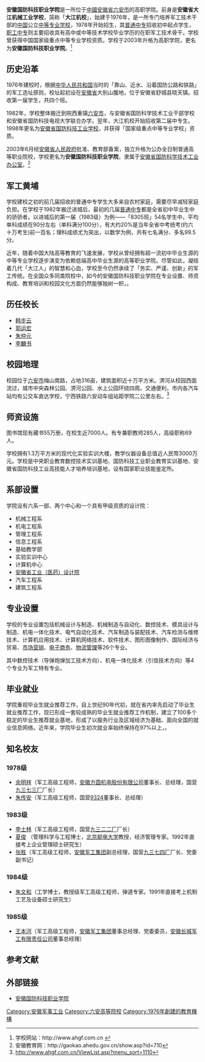 {{multiple issues|
{{copyedit|time=2014-07-06T02:55:10+00:00}}
{{refimprove|time=2014-07-06T02:55:10+00:00}}
}}
{{高校
| name = 安徽国防科技职业学院
| image = 
| logo =
| motto =
| rector = [[李麟书|李麟书]]
| secretary = [[方军山|方军山]]
| president =
| vice-president =
| type = 公立
| established = 1976年
| location = {{CHN}}[[安徽省|安徽省]][[六安市|六安市]]
| students = 在校学生约5000名
| staff = 专职教师285人
| campus = 
| address = 
| telephone =
| area = 316亩
| sports =
| mascot =
| website = http://www.ahgf.com.cn/
| school color = 
| label_color = 
| border_color =
| box_width = 22em
}}
{{Portal|大學|Education - Grad Hat.svg}}
'''安徽国防科技职业学院'''是一所位于[[中國|中國]][[安徽省|安徽省]][[六安市|六安市]]的高职学院。前身是'''安徽省大江机械工业学校'''，简称「'''大江机校'''」，始建于1976年，是一所专门培养军工技术干部的[[中国|中国]]公立[[中等专业学校|中等专业学校]]，1978年开始招生，其[[普通中专|普通中专]]招收初中起点学生，[[职工中专|职工中专]]则主要招收具有高中或中等技术学校毕业学历的在职军工技术骨干。学校曾获得中国国家级重点中等专业学校资质。学校于2003年升格为高职学院，更名为'''安徽国防科技职业学院'''。<ref>学校网站：http://www.ahgf.com.cn {{Wayback|url=http://www.ahgf.com.cn/ |date=20081007121839 }}</ref>

== 历史沿革 ==
1976年建校时，根据[[中华人民共和国|中华人民共和国]]当时的「靠山、近水、沿着国防公路和铁路」的军工选址原则，校址起初设在[[安徽省|安徽省]]大别山腹地，位于安徽省舒城县晓天镇。招收第一届学生，共四个班。

1982年，学校整体搬迁到皖西重镇[[六安市|六安市]]，与安徽省国防科学技术工业干部学校和安徽省国防科技电视大学联合办学。翌年，大江机校开始招收第二届中专生。1998年更名为[[安徽省国防科技工业学校|安徽省国防科技工业学校]]，并获得「国家级重点中等专业学校」资质。

2003年6月经[[安徽省人民政府|安徽省人民政府]]批准、教育部备案，独立升格为公办全日制普通高等职业院校，学校更名为'''安徽国防科技职业学院'''，隶属于[[安徽省国防科学技术工业办公室|安徽省国防科学技术工业办公室]]。<ref>安徽教育网：http://gaokao.ahedu.gov.cn/show.asp?id=710{{dead link|date=2017年12月 |bot=InternetArchiveBot |fix-attempted=yes }}</ref>

== 军工黄埔 ==
学校建校之初的前几届招收的普通中专学生大多来自农村家庭，需要尽早减轻家庭负担。在学校于1982年搬迁进城后，最初的几届[[普通中专|普通中专]]都是全省初中毕业生中的骄骄者。以进城后的第一届（1983级）为例——「8305班」54名学生中，平均单科成绩在90分左右（单科满分100分），有大约20%是当年全省中考统考(约六十万考生)前一百名；理科成绩尤为突出，以数学为例，共有七名满分、多名99.5分。

近年，随着中国大陆高等教育的飞速发展，学校从曾经拥有超一流初中毕业生源的中等专业学校逐步演变为依赖低端高中毕业生源的高等职业学院。尽管如此，凝结着几代「大江人」的智慧和心血，学校至今仍然承续了「务实、严谨、创新」的军工传统。在全国众多同类院校中，如今的安徽国防科技职业学院在专业设置、师资构成、教育培训和校园文化方面仍然能够独树一帜，{{Fact|教育教学质量在同类院校中处于领先地位，毕业生一次就业率甚至高于有些普通本科院校|time=2014-07-06}}。

== 历任校长 ==
* [[韩步云|韩步云]]
* [[郭运宏|郭运宏]]
* [[朱仲元|朱仲元]]
* [[李麟书|李麟书]]

== 校园地理 ==
校园位于[[六安市|六安市]]梅山南路，占地316亩，建筑面积近十万平方米。淠河从校园西面流过，城市中央森林公园、淠河公园、水上公园环绕四周。交通便利，市内各汽车站均有公交车直达学校，宁西铁路六安动车组站距学院二公里左右。<ref name="">http://www.ahgf.com.cn/ViewList.asp?menu_sort=1110{{Dead link|date=2019年5月 |bot=InternetArchiveBot |fix-attempted=yes }}</ref>

== 师资设施 ==
图书馆现有藏书55万册，在校生近7000人。有专兼职教师285人，高级职称69人。

学校拥有1.3万平方米的现代化实验实训大楼，教学仪器设备总值近人民幣3000万元。学校是中央职业教育数控技术实训基地、国防科技工业职业教育实训基地、安徽省国防科技工业高技能人才培养培训基地，设有国家职业技能鉴定所。

== 系部设置 ==
学院设有六系一部、两个中心和一个具有甲级资质的设计院：

* 机械工程系
* 机电工程系
* 管理工程系
* 信息工程系
* 基础教学部
* 实验实训中心
* 计算机中心
* [[安徽省工业（医药）设计院|安徽省工业（医药）设计院]]
* 汽车工程系
* 建筑工程系

== 专业设置 ==
学校的专业设置包括机械设计与制造、机械制造与自动化、数控技术、模具设计与制造、机电一体化技术、电气自动化技术、汽车制造与装配技术、汽车检测与维修技术、计算机应用技术、计算机网络技术、软件技术、图形图像制作、国际经济与贸易、[[市场营销|市场营销]]、[[电子商务|电子商务]]、[[物流管理|物流管理]]等26个专业。

其中数控技术（导弹炮弹加工技术方向）、机电一体化技术（引信技术方向）等4个专业为军工特有专业。

== 毕业就业 ==
学院重视毕业生就业推荐工作，自上世纪90年代初，就在省内率先启动了毕业生就业推荐工作，现已形成一套较成熟的毕业生就业推荐工作机制，建立了100多个稳定的毕业生推荐就业基地，形成了以服务行业及区域经济为基础、面向全国的就业信息网络。近年来，学院毕业生初次就业率始终保持在97%以上，{{Fact|一直居于省内同类院校前列|time-2014-07-06}}。

== 知名校友 ==
===1978级===
* [[余明祥|余明祥]]（军工高级工程师，[[安徽方圆机电股份有限公司|安徽方圆机电股份有限公司]]董事长、总经理，国营[[九三七三厂|九三七三厂]]厂长）
* [[朱传安|朱传安]]（军工高级工程师，国营[[9324|9324]]董事长、总经理）

===1983级===
* [[李士林|李士林]]（军工高级工程师，国营[[九三二二厂|九三二二厂]]厂长）
* [[夏俊|夏俊]] （管理科学与工程博士，[[北京邮电大学|北京邮电大学]]教授，经济管理专家。1992年直接考上企业管理硕士研究生）
* [[张胜|张胜]]（军工高级工程师，[[安徽军工集团|安徽军工集团]]副总经理，国营[[九三七四厂|九三七四厂]]厂长、党委副书记）

===1984级===
* [[朱文和|朱文和]]（工学博士，教授级军工高级工程师，弹道专家。1991年直接考上机制工艺及设备硕士研究生）

===1985级===
* [[王本河|王本河]]（军工高级工程师，[[安徽军工集团|安徽军工集团]]董事总经理、党委委员，[[安徽长城军工有限责任公司|安徽长城军工有限责任公司]]董事总经理）

==参考文献==
<div class="references-small">
<references />
</div>

== 外部链接 ==
*[https://web.archive.org/web/20081007121839/http://www.ahgf.com.cn/ 安徽国防科技职业学院]

{{安徽高等院校|nocat}}
[[Category:安徽军事工业|Category:安徽军事工业]]
[[Category:六安高等院校|Category:六安高等院校]]
[[Category:1976年創建的教育機構|Category:1976年創建的教育機構]]